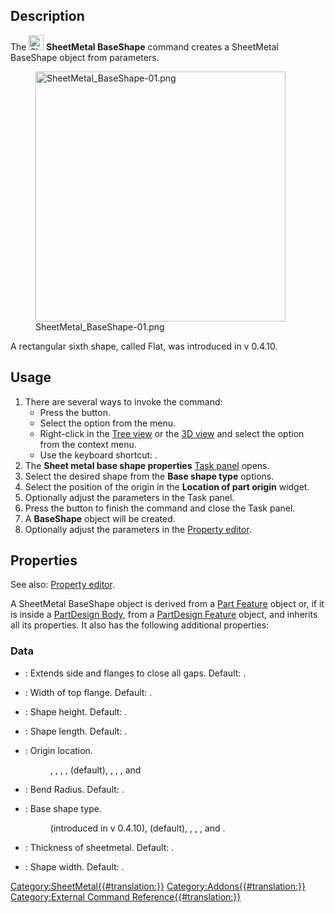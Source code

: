 {{UnfinishedDocu}}
<languages/>

{{Docnav
|[[SheetMetal_Forming|Forming]]
|
|[[SheetMetal_Workbench|SheetMetal]]
|IconL=SheetMetal_Forming.svg
|IconR=
|IconC=Sheetmetal_workbench_icon.svg
}}

{{GuiCommand
|Name=SheetMetal BaseShape
|MenuLocation=SheetMetal → Add base shape
|Workbenches=[[SheetMetal_Workbench|SheetMetal]]
|Version=0.3.10
|Shortcut={{KEY|H}}
}}

==Description==

The [[Image:SheetMetal_BaseShape.svg|24px]] '''SheetMetal BaseShape''' command creates a SheetMetal BaseShape object from parameters.

[[Image:SheetMetal_BaseShape-01.png|400px]]

{{Caption|The five available BaseShapes: L-shape, U-shape, Tub, Hat, and Box}}

A rectangular sixth shape, called Flat, was introduced in v 0.4.10.

==Usage==

# There are several ways to invoke the command:
#* Press the {{Button|[[Image:SheetMetal_BaseShape.svg|16px]] [[SheetMetal_BaseShape|Add base shape]]}} button.
#* Select the {{MenuCommand|SheetMetal → [[Image:SheetMetal_BaseShape.svg|16px]] Add base shape}} option from the menu.
#* Right-click in the [[Tree_view|Tree view]] or the [[3D_view|3D view]] and select the {{MenuCommand|SheetMetal → [[Image:SheetMetal_BaseShape.svg|16px]] Add base shape}} option from the context menu.
#* Use the keyboard shortcut: {{KEY|H}}.
# The '''Sheet metal base shape properties''' [[Task_panel|Task panel]] opens.
# Select the desired shape from the '''Base shape type''' options.
# Select the position of the origin in the '''Location of part origin''' widget.
# Optionally adjust the parameters in the Task panel.
# Press the {{Button|OK}} button to finish the command and close the Task panel.
# A '''BaseShape''' object will be created.
# Optionally adjust the parameters in the [[Property_editor|Property editor]].

==Properties==

See also: [[Property_editor|Property editor]].

A SheetMetal BaseShape object is derived from a [[Part_Feature|Part Feature]] object or, if it is inside a [[PartDesign_Body|PartDesign Body]], from a [[PartDesign_Feature|PartDesign Feature]] object, and inherits all its properties. It also has the following additional properties:

===Data===

{{Properties_Title|Parameters}}

* {{PropertyData|fill Gaps|Bool}}: Extends side and flanges to close all gaps. Default: {{TRUE}}.
* {{PropertyData|flangeWidth|Length}}: Width of top flange. Default: {{Value|5,00 mm}}.
* {{PropertyData|height|Length}}: Shape height. Default: {{Value|10,00 mm}}.
* {{PropertyData|length|Length}}: Shape length. Default: {{Value|30,00 mm}}.
* {{PropertyData|origin Loc|Enumeration}}: Origin location.
*:  {{Value|-X,-Y}},  {{Value|-X,0}}, {{Value|-X,+Y}},  {{Value|0,-Y}}, {{Value|0,0}} (default),  {{Value|0,+Y}}, {{Value|+X,-Y}},  {{Value|+X,0}}, and {{Value|+X,+Y}}
* {{PropertyData|radius|Length}}: Bend Radius. Default: {{Value|1,00 mm}}.
* {{PropertyData|shape Type|Enumeration}}: Base shape type.
*: {{Value|Flat}} (introduced in v 0.4.10), {{Value|L-Shape}} (default), {{Value|U-Shape}}, {{Value|Tub}}, {{Value|Hat}}, and {{Value|Box}}.
* {{PropertyData|thickness|Length}}: Thickness of sheetmetal. Default: {{Value|1,00 mm}}.
* {{PropertyData|width|Length}}: Shape width. Default: {{Value|20,00 mm}}.


{{Docnav
|[[SheetMetal_Forming|Forming]]
|
|[[SheetMetal_Workbench|SheetMetal]]
|IconL=SheetMetal_Forming.svg
|IconR=
|IconC=Sheetmetal_workbench_icon.svg
}}

[[Category:SheetMetal{{#translation:}}]]
[[Category:Addons{{#translation:}}]]
[[Category:External Command Reference{{#translation:}}]]